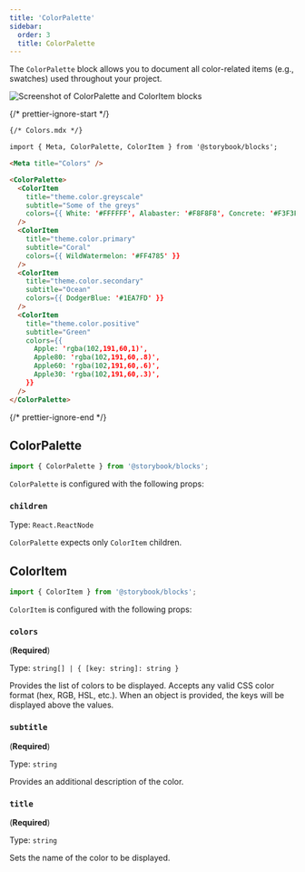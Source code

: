 ```yaml
---
title: 'ColorPalette'
sidebar:
  order: 3
  title: ColorPalette
---
```


<YouTubeCallout id="tyNIspWhFyU" title="Storybook for Design Systems - ColorPalette Doc Block" params="start=20" />

The `ColorPalette` block allows you to document all color-related items (e.g., swatches) used throughout your project.

![Screenshot of ColorPalette and ColorItem blocks](../_assets/doc-blocks/doc-block-colorpalette.png)

{/* prettier-ignore-start */}

```md
{/* Colors.mdx */}

import { Meta, ColorPalette, ColorItem } from '@storybook/blocks';

<Meta title="Colors" />

<ColorPalette>
  <ColorItem
    title="theme.color.greyscale"
    subtitle="Some of the greys"
    colors={{ White: '#FFFFFF', Alabaster: '#F8F8F8', Concrete: '#F3F3F3' }}
  />
  <ColorItem 
    title="theme.color.primary" 
    subtitle="Coral" 
    colors={{ WildWatermelon: '#FF4785' }} 
  />
  <ColorItem 
    title="theme.color.secondary" 
    subtitle="Ocean" 
    colors={{ DodgerBlue: '#1EA7FD' }} 
  />
  <ColorItem
    title="theme.color.positive"
    subtitle="Green"
    colors={{
      Apple: 'rgba(102,191,60,1)',
      Apple80: 'rgba(102,191,60,.8)',
      Apple60: 'rgba(102,191,60,.6)',
      Apple30: 'rgba(102,191,60,.3)',
    }}
  />
</ColorPalette>
```

{/* prettier-ignore-end */}

## ColorPalette

```js
import { ColorPalette } from '@storybook/blocks';
```

`ColorPalette` is configured with the following props:

### `children`

Type: `React.ReactNode`

`ColorPalette` expects only `ColorItem` children.

## ColorItem

```js
import { ColorItem } from '@storybook/blocks';
```

`ColorItem` is configured with the following props:

### `colors`

(**Required**)

Type: `string[] | { [key: string]: string }`

Provides the list of colors to be displayed. Accepts any valid CSS color format (hex, RGB, HSL, etc.). When an object is provided, the keys will be displayed above the values.

### `subtitle`

(**Required**)

Type: `string`

Provides an additional description of the color.

### `title`

(**Required**)

Type: `string`

Sets the name of the color to be displayed.
